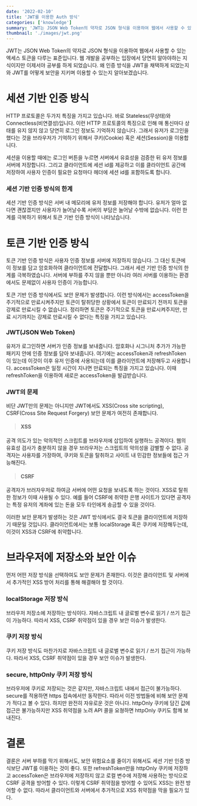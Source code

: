```yaml
---
date: '2022-02-10'
title: 'JWT를 이용한 Auth 방식'
categories: ['knowledge']
summary: 'JWT는 JSON Web Token의 약자로 JSON 형식을 이용하여 웹에서 사용할 수 있는 엑세스 토큰을 다루는 표준입니다. 웹 개발을 공부하는 입장에서 당연히 알아야하는 지식이지만 이제서야 공부를 하게 되었습니다. 왜 인증 방식을 JWT을 채택하게 되었는지와 JWT를 어떻게 보안을 지키며 이용할 수 있는지 알아보겠습니다.'
thumbnail: './images/jwt.png'
---
```


JWT는 JSON Web Token의 약자로 JSON 형식을 이용하여 웹에서 사용할 수 있는 엑세스 토큰을 다루는 표준입니다. 웹 개발을 공부하는 입장에서 당연히 알아야하는 지식이지만 이제서야 공부를 하게 되었습니다. 왜 인증 방식을 JWT을 채택하게 되었는지와 JWT를 어떻게 보안을 지키며 이용할 수 있는지 알아보겠습니다.



# 세션 기반 인증 방식

HTTP 프로토콜은 두가지 특징을 가지고 있습니다. 바로 Stateless(무상태)와 Connectless(비연결성)입니다. 이런 HTTP 프로토콜의 특징으로 인해 매 통신마다 상태를 유지 않지 않고 당연히 로그인 정보도 기억하지 않습니다. 그래서 유저가 로그인을 했다는 것을 브라우저가 기억하기 위해서 쿠키(Cookie) 혹은 세션(Session)을 이용합니다.

세션을 이용할 때에는 로그인 버튼을 누르면 서버에서 유효성을 검증한 뒤 유저 정보를 서버에 저장합니다. 그리고 클라이언트에 세션 id를 제공하고 이를 클라이언트 공간에 저장하여 사용자 인증이 필요한 요청마다 헤더에 세션 id를 포함하도록 합니다.

### 세션 기반 인증 방식의 한계

세션 기반 인증 방식은 서버 내 메모리에 유저 정보를 저장해야 합니다. 유저가 얼마 없다면 괜찮겠지만 사용자가 늘어날수록 서버의 부담은 늘어날 수밖에 없습니다. 이런 한계를 극복하기 위해서 토큰 기반 인증 방식이 나타났습니다.


# 토큰 기반 인증 방식

토큰 기반 인증 방식은 사용자 인증 정보를 서버에 저장하지 않습니다. 그 대신 토큰에 이 정보를 담고 암호화하여 클라이언트에 전달합니다. 그래서 세션 기반 인증 방식의 한계를 극복하였습니다. 서버에 부하를 주지 않을 뿐만 아니라 여러 서버를 이용하는 환경에서도 문제없이 사용자 인증이 가능합니다.

토큰 기반 인증 방식에서도 보안 문제가 발생합니다. 이런 방식에서는 accessToken을 주기적으로 만료시켜주지만 토큰이 탈취당한 상황에서 토큰이 만료되기 전까지 토큰을 강제로 만료시킬 수 없습니다. 정리하면 토큰은 주기적으로 토큰을 만료시켜주지만, 만료 시기까지는 강제로 만료시킬 수 없다는 특징을 가지고 있습니다.

### JWT(JSON Web Token)

유저가 로그인하면 서버가 인증 정보를 보내줍니다. 암호화나 시그니처 추가가 가능한 패키지 안에 인증 정보를 담아 보내줍니다. 여기에는 accessToken과 refreshToken이 있는데 이것이 이후 유저 인증에 사용되는데 이를 클라이언트에 저장해두고 사용합니다. accessToken은 일정 시간이 지나면 만료되는 특징을 가지고 있습니다. 이때 refreshToken을 이용하여 새로은 accessToken을 발급받습니다.

### JWT의 문제

비단 JWT만의 문제는 아니지만 JWT에서도 XSS(Cross site scripting), CSRF(Cross Site Request Forgery) 보안 문제가 여전히 존재합니다.

> #### XSS <br/>
공격 의도가 있는 악의적인 스크립트를 브라우저에 삽입하여 실행하느 공격이다. 웹의 유효성 검사가 충분하지 않을 경우 브라우저는 스크립트의 악의성을 감별할 수 없다. 공격자는 사용자를 가장하여, 쿠키와 토큰을 탈취하고 사이트 내 민감한 정보들에 접근 가능해진다.

> #### CSRF <br/>
공격자가 브러자우저로 하여금 서버에 어떤 요청을 보내도록 하는 것이다. XSS로 탈취한 정보가 이때 사용될 수 있다. 예를 들어 CSRF에 취약한 은행 사이트가 있다면 공격자는 특정 유저의 계좌에 있는 돈을 모두 타인에게 송금할 수 있을 것이다.

이러한 보안 문제가 발생하는 것은 JWT 방식에서도 결국 토큰을 클라이언트에 저장하기 때문일 것입니다. 클라이언트에서는 보통 localStorage 혹은 쿠키에 저장해두는데, 이것이 XSS과 CSRF에 취약합니다.

# 브라우저에 저장소와 보안 이슈

먼저 어떤 저장 방식을 선택하여도 보안 문제가 존재한다. 이것은 클라이언트 및 서버에서 추가적인 XSS 방어 처리를 통해 해결해야 할 것이다.

### localStorage 저장 방식

브라우저 저장소에 저장하는 방식이다. 자바스크립트 내 글로벌 변수로 읽기 / 쓰기 접근이 가능하다. 따라서 XSS, CSRF 취약점이 있을 경우 보안 이슈가 발생한다.

### 쿠키 저장 방식

쿠키 저장 방식도 마찬가지로 자바스크립트 내 글로벌 변수로 읽기 / 쓰기 접근이 가능하다. 따라서 XSS, CSRF 취약점이 있을 경우 보안 이슈가 발생한다.

### secure, httpOnly 쿠키 저장 방식

브라우저에 쿠키로 저장되는 것은 같지만, 자바스크립트 내에서 접근이 불가능하다. secure를 적용하면 https 접속에서만 동작한다. 따라서 이전 방법들에 비해 보안 문제가 적다고 볼 수 있다. 하지만 완전히 자유로운 것은 아니다. httpOnly 쿠키에 담긴 값에 접근은 불가능하지만 XSS 취약점을 노려 API 콜을 요쳥하면 httpOnly 쿠키도 함께 보내진다.


# 결론

결론은 서버 부하를 막기 위해서도, 보안 위험요소를 줄이기 위해서도 세션 기반 인증 방식보단 JWT를 이용하는 것이 좋다. 또한 refreshToken만을 httpOnly 쿠키에 저장하고 accessToken은 브라우저에 저장하지 않고 로컬 변수에 저장해 사용하는 방식으로 CSRF 공격을 방어할 수 있다. 이렇게 CSRF 취약점을 방어할 수 있어도 XSS는 완전 방어할 수 없다. 따라서 클라이언트와 서버에서 추가적으로 XSS 취약점을 막을 필요가 있다.
